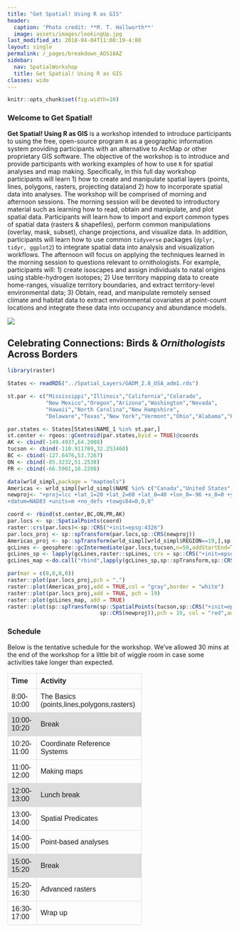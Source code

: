 ```yaml
---
title: "Get Spatial! Using R as GIS"
header:
  caption: 'Photo credit: **M. T. Hallworth**'
  image: assets/images/lookingUp.jpg
last_modified_at: 2018-04-04T11:00:19-4:00
layout: single
permalink: /_pages/breakdown_AOS18AZ
sidebar:
  nav: SpatialWorkshop
  title: Get Spatial! Using R as GIS
classes: wide
---
```


```r
knitr::opts_chunk$set(fig.width=10)
```
### Welcome to Get Spatial! 

<b>Get Spatial! Using R as GIS</b> is a workshop intended to introduce participants to using the free, open-source program <code>R</code> as a geographic information system providing participants with an alternative to ArcMap or other proprietary GIS software. The objective of the workshop is to introduce and provide participants with working examples of how to use <code>R</code> for spatial analyses and map making. Specifically, in this full day workshop participants will learn 1) how to create and manipulate spatial layers (points, lines, polygons, rasters, projecting data)and 2) how to incorporate spatial data into analyses. The workshop will be comprised of morning and afternoon sessions. The morning session will be devoted to introductory material such as learning how to read, obtain and manipulate, and plot spatial data. Participants will learn how to import and export common types of spatial data (rasters & shapefiles), perform common manipulations (overlay, mask, subset), change projections, and visualize data. In addition, participants will learn how to use common <code>tidyverse</code> packages (<code>dplyr, tidyr, ggplot2</code>) to integrate spatial data into analysis and visualization workflows. The afternoon will focus on applying the techniques learned in the morning session to questions relevant to ornithologists. For example, participants will: 1) create isoscapes and assign individuals to natal origins using stable-hydrogen isotopes; 2) Use territory mapping data to create home-ranges, visualize territory boundaries, and extract territory-level environmental data; 3) Obtain, read, and manipulate remotely sensed climate and habitat data to extract environmental covariates at point-count locations and integrate these data into occupancy and abundance models. 

<img src="https://amornithmeeting.files.wordpress.com/2017/08/aos-2018-logo-hashtag.jpg?w=1024&h=721">

## Celebrating Connections: Birds & <i>Ornithologists</i> Across Borders
```r
library(raster)

States <- readRDS("../Spatial_Layers/GADM_2.8_USA_adm1.rds") 

st.par <- c("Mississippi","Illinois","California","Colorado",
            "New Mexico","Oregon","Arizona","Washington","Nevada",
            "Hawaii","North Carolina","New Hampshire",
            "Delaware","Texas","New York","Vermont","Ohio","Alabama","Pennsylvania")

par.states <- States[States$NAME_1 %in% st.par,]
st.center <- rgeos::gCentroid(par.states,byid = TRUE)@coords
AK <- cbind(-149.4937,64.2008)
tucson <- cbind(-110.911789,32.253460)
BC <- cbind(-127.6476,53.7267)
ON <- cbind(-85.3232,51.2538)
PR <- cbind(-66.5901,18.2208)

data(wrld_simpl,package = "maptools")
Americas <- wrld_simpl[wrld_simpl$NAME %in% c("Canada","United States","Puerto Rico","Mexico"),]
newproj<- "+proj=lcc +lat_1=20 +lat_2=60 +lat_0=40 +lon_0=-96 +x_0=0 +y_0=0 +ellps=GRS80
+datum=NAD83 +units=m +no_defs +towgs84=0,0,0"

coord <- rbind(st.center,BC,ON,PR,AK)
par.locs <- sp::SpatialPoints(coord)
raster::crs(par.locs)<-sp::CRS("+init=epsg:4326")
par.locs_proj <- sp::spTransform(par.locs,sp::CRS(newproj))
Americas_proj <- sp::spTransform(wrld_simpl[wrld_simpl$REGION==19,],sp::CRS(newproj))
gcLines <- geosphere::gcIntermediate(par.locs,tucson,n=50,addStartEnd=TRUE)
gcLines_sp <- lapply(gcLines,raster::spLines, crs = sp::CRS("+init=epsg:4326"))
gcLines_map <-do.call("rbind",lapply(gcLines_sp,sp::spTransform,sp::CRS(newproj)))

par(mar = c(0,0,0,0))
raster::plot(par.locs_proj,pch = ".")
raster::plot(Americas_proj,add = TRUE,col = "gray",border = "white")
raster::plot(par.locs_proj,add = TRUE, pch = 19)
raster::plot(gcLines_map, add = TRUE)
raster::plot(sp::spTransform(sp::SpatialPoints(tucson,sp::CRS("+init=epsg:4326")),
                             sp::CRS(newproj)),pch = 19, col = "red",add =TRUE)
```

<style>
td, th {
    border: 1px solid #dddddd;
    text-align: left;
    padding: 8px;
}
</style>
### Schedule
Below is the tentative schedule for the workshop. We've allowed 30 mins at the end of the workshop for a little bit of wiggle room in case some activities take longer than expected. <br>

<table style="font-family:arial,sans-serif; border-collapse:collapse; width:60%;">
<tr><th>Time</th><th>Activity</th></tr>
<tr><td>8:00-10:00</td><td>The Basics (points,lines,polygons,rasters)</td></tr>
<tr style="background-color:#dddddd"><td>10:00-10:20</td><td>Break</td></tr>
<tr><td>10:20-11:00</td><td>Coordinate Reference Systems</td></tr>
<tr><td>11:00-12:00</td><td>Making maps</td></tr>
<tr style="background-color:#dddddd"><td>12:00-13:00</td><td>Lunch break</td></tr>
<tr><td>13:00-14:00</td><td>Spatial Predicates</td></tr>
<tr><td>14:00-15:00</td><td>Point-based analyses</td></tr>
<tr style="background-color:#dddddd"><td>15:00-15:20</td><td>Break</td></tr>
<tr><td>15:20-16:30</td><td>Advanced rasters</td></tr>
<tr><td>16:30-17:00</td><td>Wrap up</td></tr>
</table>
